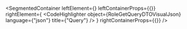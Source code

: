 
<SegmentedContainer
  leftElement={<RoleGetQueryDTODesc />}
  leftContainerProps={{}}
  rightElement={
    <CodeHighlighter
      object={RoleGetQueryDTOVisualJson}
      language={"json"}
      title={"Query"}
    />
  }
  rightContainerProps={{}}
/>
